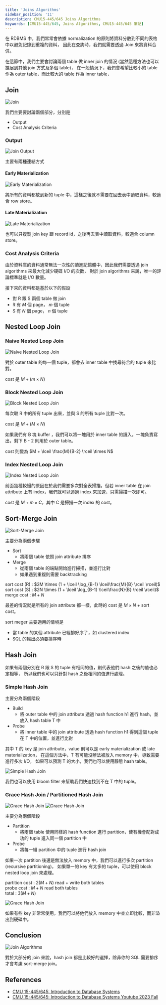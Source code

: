 ```yaml
---
title: 'Joins Algorithms'
sidebar_position: '11'
description: CMU15-445/645 Joins Algorithms
keywords: [CMU15-445/645, Joins Algorithms, CMU15-445/645 筆記]
---
```


<head>
  <title>CMU 15-445/645 筆記 Joins Algorithms</title>
</head>

在 RDBMS 中，我們常常會依據 normalization 的原則將資料分散到不同的表格中以避免記錄到重複的資料，
因此在查詢時，我們就需要透過 Join 來將資料合併。

在這節中，我們主要會討論兩個 table 做 inner join 的情況 (當然這種方法也可以擴展到其他 join 方式及多個 table)，
在一般情況下，我們會希望比較小的 table 作為 outer table，而比較大的 table 作為 inner table，

## Join

![Join](/img/cmu15-445/c11/image.png)

我們主要要討論兩個部分，分別是

- Output
- Cost Analysis Criteria

### Output

![Join Output](/img/cmu15-445/c11/image-1.png)

主要有兩種連結方式

#### Early Materialization

![Early Materialization](/img/cmu15-445/c11/image-2.png)

將所有的資料都放到新的 tuple 中，這樣之後就不需要在回去表中讀取資料，較適合 row store。

#### Late Materialization

![Late Materialization](/img/cmu15-445/c11/image-3.png)

也可以只複製 join key 跟 record id，之後再去表中讀取資料，較適合 column store。

### Cost Analysis Criteria

由於資料庫的資料通常無法一次性的讀進記憶體中，因此我們需要透過 join algorithms 來最大化減少硬碟 I/O 的次數，
對於 join algorithms 來說，唯一的評論標準就是 I/O 數量。

接下來的資料都是基於以下的假設

- 對 R 跟 S 兩個 table 做 join
- R 有 $M$ 個 page， $m$ 個 tuple
- S 有 $N$ 個 page， $n$ 個 tuple

## Nested Loop Join

### Naive Nested Loop Join

![Naive Nested Loop Join](/img/cmu15-445/c11/image-4.png)

對於 outer table 的每一個 tuple，都會去 inner table 中找尋符合的 tuple 來比對。

cost 是 $M + (m \times N)$

### Block Nested Loop Join

![Block Nested Loop Join](/img/cmu15-445/c11/image-5.png)

每次取 R 中的所有 tuple 出來，並與 S 的所有 tuple 比對一次。

cost 是 $M + (M \times N)$

如果我們有 B 塊 buffer ，我們可以將一塊用於 inner table 的讀入，一塊負責寫出，剩下 B - 2 則用於 outer table。

cost 則變為 $M + \lceil \frac{M}{B-2} \rceil \times N$

### Index Nested Loop Join

![Index Nested Loop Join](/img/cmu15-445/c11/image-6.png)

前面幾種較慢的原因在於我們需要多次對全表掃描，但若 inner table 在 join attribute 上有 index，我們就可以透過 index 來加速，只需掃描一次即可。

cost 是 $M + m \times C$，其中 C 是掃描一次 index 的 cost。

## Sort-Merge Join

![Sort-Merge Join](/img/cmu15-445/c11/image-7.png)

主要分為兩個步驟

- Sort
  - 將兩個 table 依照 join attribute 排序
- Merge
  - 從兩個 table 的端點開始進行掃描，並進行比對
  - 如果遇到重複則需要 backtracking

sort cost (R) : $2M \times (1 + \lceil \log_{B-1} \lceil\frac{M}{B} \rceil \rceil)$  
sort cost (S) : $2N \times (1 + \lceil \log_{B-1} \lceil\frac{N}{B} \rceil \rceil)$  
merge cost : $M + N$

最差的情況就是所有的 join attribute 都一樣，此時的 cost 是 $M \times N$ + sort cost。

sort meger 主要適用的情境是

- 當 table 的某個 attribute 已經排好序了，如 clustered index
- SQL 的輸出必須要排序時

## Hash Join

如果有兩個分別在 R 跟 S 的 tuple 有相同的值，則代表他們 hash 之後的值也必定相等，
所以我們也可以只針對 hash 之後相同的值進行處理。

### Simple Hash Join

主要分為兩個階段

- Build
  - 將 outer table 中的 join attribute 透過 hash function h1 進行 hash，並放入 hash table T 中
- Probe
  - 將 inner table 中的 join attribute 透過 hash function h1 得到這個 tuple 在 T 中的位置，並進行比對

其中 T 的 key 是 join attribute，value 則可以是 early materialization 或 late materialization，
在這個方法中，T 有可能沒辦法被放入 memory 中，導致需要進行多次 I/O，
如果可以預測 T 的大小，我們也可以使用靜態 hash table。

![Simple Hash Join](/img/cmu15-445/c11/image-8.png)

我們也可以使用 bloom filter 來幫助我們快速找到不在 T 中的 tuple。

### Grace Hash Join / Partitioned Hash Join

![Grace Hash Join](/img/cmu15-445/c11/image-10.png)
![Grace Hash Join](/img/cmu15-445/c11/image-9.png)

主要分為兩個階段

- Partition
  - 將兩個 table 使用同樣的 hash function 進行 partition，使有機會配對成功的 tuple 進入同一個 partition 中
- Probe
  - 將每一組 partition 中的 tuple 進行 hash join

如果一次 partition 後還是無法放入 memory 中，我們可以進行多次 partition (recursive partitioning)，
如果單一的 key 有太多的 tuple，可以使用 block nested loop join 來處理。

partition cost : $2(M + N)$ read + write both tables  
probe cost : $M + N$ read both tables  
total : $3(M + N)$

![Grace Hash Join](/img/cmu15-445/c11/image-11.png)

如果有些 key 非常常使用，我們可以將他們放入 memory 中並立即比較，而非溢出到硬碟中。

## Conclusion

![Join Algorithms](/img/cmu15-445/c11/image-12.png)

對於大部分的 join 來說，hash join 都是比較好的選擇，除非你的 SQL 需要排序才會考慮 sort-merge join。

## References

- [CMU 15-445/645: Introduction to Database Systems](https://15445.courses.cs.cmu.edu/fall2023/)
- [CMU 15-445/645: Introduction to Database Systems Youtube 2023 Fall](https://www.youtube.com/watch?v=RFaOmqxJf_M&list=PLSE8ODhjZXjbj8BMuIrRcacnQh20hmY9g&index=12)
